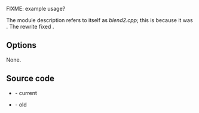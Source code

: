 {{Module|name=blend|first_version=0.8.0|type=Video filter|description=Blend one picture with alpha onto another picture}}

FIXME: example usage?

The module description refers to itself as ''blend2.cpp''; this is because it was {{Commitdiff|fec8f97c7f712483d047e961b31b5cbec921692a|l=rewritten in C++}}. The rewrite fixed {{Bug|5477}}.

== Options ==
None.

== Source code ==
* {{VLCSourceFile|modules/video_filter/blend.cpp}} - current
* {{VLCSourceFile|p=vlc/vlc-1.1.git|modules/video_filter/blend.c}} - old

{{Documentation}}